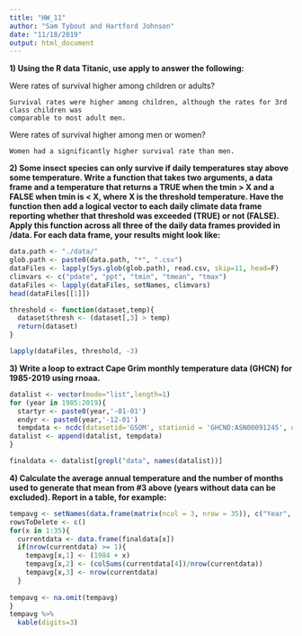 ```yaml
---
title: "HW_11"
author: "Sam Tybout and Hartford Johnson"
date: "11/18/2019"
output: html_document
---
```


**1) Using the R data Titanic, use apply to answer the following:**  

Were rates of survival higher among children or adults?  
 
    Survival rates were higher among children, although the rates for 3rd class children was
    comparable to most adult men.

Were rates of survival higher among men or women?  

    Women had a significantly higher survival rate than men.

**2) Some insect species can only survive if daily temperatures stay above some temperature.  Write a function that takes two arguments, a data frame and a temperature that returns a TRUE when the tmin > X and a FALSE when tmin is < X, where X is the threshold temperature.  Have the function then add a logical vector to each daily climate data frame reporting whether that threshold was exceeded (TRUE) or not (FALSE). Apply this function across all three of the daily data frames provided in /data. For each data frame, your results might look like:**

```r
data.path <- "./data/"
glob.path <- paste0(data.path, "*", ".csv")  
dataFiles <- lapply(Sys.glob(glob.path), read.csv, skip=11, head=F)
climvars <- c("pdate", "ppt", "tmin", "tmean", "tmax")
dataFiles <- lapply(dataFiles, setNames, climvars)
head(dataFiles[[1]])
```

```r
threshold <- function(dataset,temp){
  dataset$thresh <- (dataset[,3] > temp)
  return(dataset)
}
```

```r
lapply(dataFiles, threshold, -3)
```


**3) Write a loop to extract Cape Grim monthly temperature data (GHCN) for 1985-2019 using rnoaa.**

```r
datalist <- vector(mode="list",length=1)
for (year in 1985:2019){
  startyr <- paste0(year,'-01-01')
  endyr <- paste0(year,'-12-01')
  tempdata <- ncdc(datasetid='GSOM', stationid = 'GHCND:ASN00091245', datatypeid='TAVG', startdate = startyr, enddate = endyr, limit = 100, includemetadata = FALSE)
datalist <- append(datalist, tempdata)
}
```

```r
finaldata <- datalist[grepl("data", names(datalist))]
```
  

**4) Calculate the average annual temperature and the number of months used to generate that mean from #3 above (years without data can be excluded).  Report in a table, for example:**
```r
tempavg <- setNames(data.frame(matrix(ncol = 3, nrow = 35)), c("Year", "Tavg", "Mons"))
rowsToDelete <- c()
for(x in 1:35){
  currentdata <- data.frame(finaldata[x])
  if(nrow(currentdata) >= 1){
    tempavg[x,1] <- (1984 + x)
    tempavg[x,2] <- (colSums(currentdata[4])/nrow(currentdata))
    tempavg[x,3] <- nrow(currentdata)
  }
  
tempavg <- na.omit(tempavg)
}
tempavg %>%
  kable(digits=3)
```
